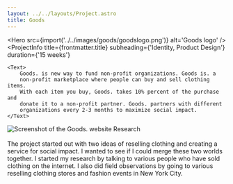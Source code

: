 ```yaml
---
layout: ../../layouts/Project.astro
title: Goods
---
```




<Hero src={import('../../images/goods/goodslogo.png')} alt='Goods logo' />
<ProjectInfo
    title={frontmatter.title}
    subheading={'Identity, Product Design'}
    duration={'15 weeks'}
>
    <Text>
        Goods. is new way to fund non-profit organizations. Goods is. a
        non-profit marketplace where people can buy and sell clothing items.
        With each item you buy, Goods. takes 10% percent of the purchase and
        donate it to a non-profit partner. Goods. partners with different
        organizations every 2-3 months to maximize social impact.
    </Text>
</ProjectInfo>
<Img
    src={import('../../images/goods/goodsfull.png')}
    alt="Screenshot of the Goods. website"
    lazy={false}
/>
<Carousel
    uniqueTitle={'process'}
    images={[
        { src: import('../../images/goods/me.png'), alt: 'Me' },
        { src: import('../../images/goods/postits.png'), alt: 'Postits' },
        { src: import('../../images/goods/field.png'), alt: 'In the field.' },
    ]}
/>
<Text>
    Research
    <br />
    <br />
    The project started out with two ideas of reselling clothing and creating a service
    for social impact. I wanted to see if I could merge these two worlds together.
    I started my research by talking to various people who have sold clothing on
    the internet. I also did field observations by going to various reselling clothing
    stores and fashion events in New York City.
</Text>
